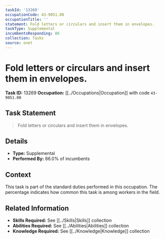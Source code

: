 ```yaml
---
taskId: '13269'
occupationCode: 43-9051.00
occupationTitle: ''
statement: Fold letters or circulars and insert them in envelopes.
taskType: Supplemental
incumbentsResponding: 86
collection: Tasks
source: onet
---
```

# Fold letters or circulars and insert them in envelopes.

**Task ID:** 13269
**Occupation:** [[../Occupations|Occupation]] with code `43-9051.00`

## Task Statement

> Fold letters or circulars and insert them in envelopes.

## Details

- **Type:** Supplemental
- **Performed By:** 86.0% of incumbents

## Context

This task is part of the standard duties performed in this occupation. The percentage indicates how common this task is among workers in the field.

## Related Information

- **Skills Required:** See [[../Skills|Skills]] collection
- **Abilities Required:** See [[../Abilities|Abilities]] collection
- **Knowledge Required:** See [[../Knowledge|Knowledge]] collection
